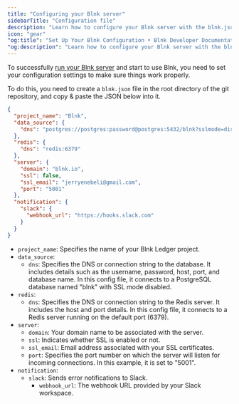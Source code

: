 ```yaml
---
title: "Configuring your Blnk server"
sidebarTitle: "Configuration file"
description: "Learn how to configure your Blnk server with the blnk.json file."
icon: "gear"
"og:title": "Set Up Your Blnk Configuration • Blnk Developer Documentation"
"og:description": "Learn how to configure your Blnk server with the blnk.json file."
---
```



To successfully [run your Blnk server](/home/install) and start to use Blnk, you need to set your configuration settings to make sure things work properly.

To do this, you need to create a `blnk.json` file in the root directory of the git repository, and copy & paste the JSON below into it.

```json blnk.json
{
  "project_name": "Blnk",
  "data_source": {
    "dns": "postgres://postgres:password@postgres:5432/blnk?sslmode=disable"
  },
  "redis": {
    "dns": "redis:6379"
  },
  "server": {
    "domain": "blnk.io",
    "ssl": false,
    "ssl_email": "jerryenebeli@gmail.com",
    "port": "5001"
  },
  "notification": {
    "slack": {
      "webhook_url": "https://hooks.slack.com"
    }
  }
}

```

- `project_name`: Specifies the name of your Blnk Ledger project.
- `data_source`:
	- `dns`: Specifies the DNS or connection string to the database. It includes details such as the username, password, host, port, and database name. In this config file, it connects to a PostgreSQL database named "blnk" with SSL mode disabled.
- `redis`:
	- `dns`: Specifies the DNS or connection string to the Redis server. It includes the host and port details. In this config file, it connects to a Redis server running on the default port (6379).
- `server`:
	- `domain`: Your domain name to be associated with the server.
	- `ssl`: Indicates whether SSL is enabled or not.
	- `ssl_email`: Email address associated with your SSL certificates.
	- `port`: Specifies the port number on which the server will listen for incoming connections. In this example, it is set to "5001".
- `notification`:
	- `slack`: Sends error notifications to Slack.
		- `webhook_url`: The webhook URL provided by your Slack workspace.

<NeedHelp />